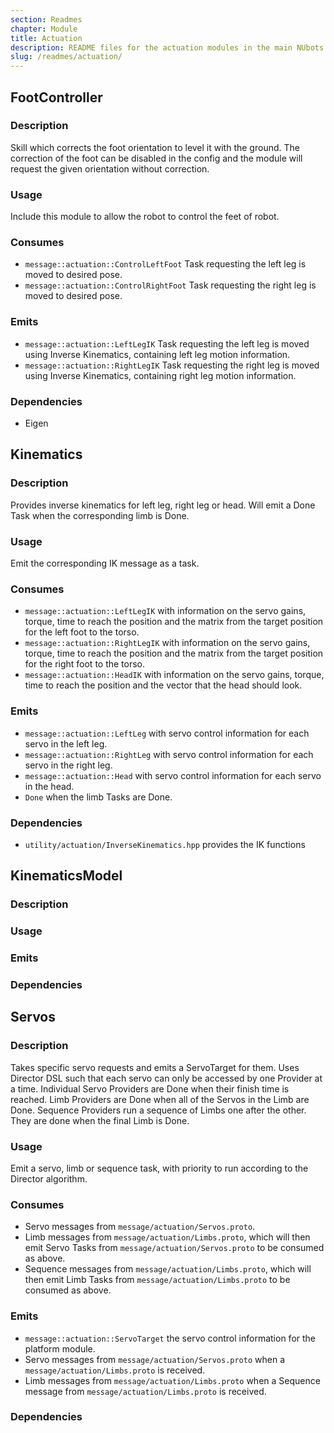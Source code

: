 ```yaml
---
section: Readmes
chapter: Module
title: Actuation
description: README files for the actuation modules in the main NUbots codebase
slug: /readmes/actuation/
---
```


## FootController

### Description

Skill which corrects the foot orientation to level it with the ground. The correction of the foot can be disabled in the
config and the module will request the given orientation without correction.

### Usage

Include this module to allow the robot to control the feet of robot.

### Consumes

- `message::actuation::ControlLeftFoot` Task requesting the left leg is moved to desired pose.
- `message::actuation::ControlRightFoot` Task requesting the right leg is moved to desired pose.

### Emits

- `message::actuation::LeftLegIK` Task requesting the left leg is moved using Inverse Kinematics, containing left leg motion information.
- `message::actuation::RightLegIK` Task requesting the right leg is moved using Inverse Kinematics, containing right leg motion information.

### Dependencies

- Eigen

## Kinematics

### Description

Provides inverse kinematics for left leg, right leg or head. Will emit a Done Task when the corresponding limb is Done.

### Usage

Emit the corresponding IK message as a task.

### Consumes

- `message::actuation::LeftLegIK` with information on the servo gains, torque, time to reach the position and the matrix from the target position for the left foot to the torso.
- `message::actuation::RightLegIK` with information on the servo gains, torque, time to reach the position and the matrix from the target position for the right foot to the torso.
- `message::actuation::HeadIK` with information on the servo gains, torque, time to reach the position and the vector that the head should look.

### Emits

- `message::actuation::LeftLeg` with servo control information for each servo in the left leg.
- `message::actuation::RightLeg` with servo control information for each servo in the right leg.
- `message::actuation::Head` with servo control information for each servo in the head.
- `Done` when the limb Tasks are Done.

### Dependencies

- `utility/actuation/InverseKinematics.hpp` provides the IK functions

## KinematicsModel

### Description

### Usage

### Emits

### Dependencies

## Servos

### Description

Takes specific servo requests and emits a ServoTarget for them. Uses Director DSL such that each servo can only be accessed by one Provider at a time.
Individual Servo Providers are Done when their finish time is reached.
Limb Providers are Done when all of the Servos in the Limb are Done.
Sequence Providers run a sequence of Limbs one after the other. They are done when the final Limb is Done.

### Usage

Emit a servo, limb or sequence task, with priority to run according to the Director algorithm.

### Consumes

- Servo messages from `message/actuation/Servos.proto`.
- Limb messages from `message/actuation/Limbs.proto`, which will then emit Servo Tasks from `message/actuation/Servos.proto` to be consumed as above.
- Sequence messages from `message/actuation/Limbs.proto`, which will then emit Limb Tasks from `message/actuation/Limbs.proto` to be consumed as above.

### Emits

- `message::actuation::ServoTarget` the servo control information for the platform module.
- Servo messages from `message/actuation/Servos.proto` when a `message/actuation/Limbs.proto` is received.
- Limb messages from `message/actuation/Limbs.proto` when a Sequence message from `message/actuation/Limbs.proto` is received.

### Dependencies
